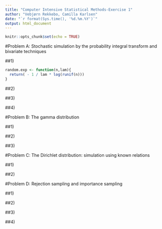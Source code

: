 ```yaml
---
title: "Computer Intensive Statistical Methods-Exercise 1"
author: "Vebjørn Rekkebo, Camilla Karlsen"
date: "`r format(Sys.time(), '%d.%m.%Y')`"
output: html_document
---
```


```r
knitr::opts_chunk$set(echo = TRUE)
```

#Problem A: Stochastic simulation by the probability integral transform and bivariate techniques

##1)

```r
random.exp <- function(n,lam){
  return( - 1 / lam * log(runif(n)))
}
```
##2)

##3)

##4)

#Problem B: The gamma distribution

##1)

##2)

##3)

#Problem C: The Dirichlet distribution: simulation using known relations

##1)

##2)

#Problem D: Rejection sampling and importance sampling

##1)

##2)

##3)

##4)